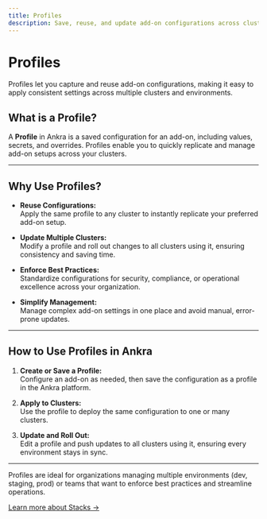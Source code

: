 ```yaml
---
title: Profiles
description: Save, reuse, and update add-on configurations across clusters with Profiles in Ankra.
---
```


# Profiles

<Note>
Profiles let you capture and reuse add-on configurations, making it easy to apply consistent settings across multiple clusters and environments.
</Note>

## What is a Profile?

A **Profile** in Ankra is a saved configuration for an add-on, including values, secrets, and overrides. Profiles enable you to quickly replicate and manage add-on setups across your clusters.

---

## Why Use Profiles?

- **Reuse Configurations:**  
  Apply the same profile to any cluster to instantly replicate your preferred add-on setup.

- **Update Multiple Clusters:**  
  Modify a profile and roll out changes to all clusters using it, ensuring consistency and saving time.

- **Enforce Best Practices:**  
  Standardize configurations for security, compliance, or operational excellence across your organization.

- **Simplify Management:**  
  Manage complex add-on settings in one place and avoid manual, error-prone updates.

---

## How to Use Profiles in Ankra

1. **Create or Save a Profile:**  
   Configure an add-on as needed, then save the configuration as a profile in the Ankra platform.

2. **Apply to Clusters:**  
   Use the profile to deploy the same configuration to one or many clusters.

3. **Update and Roll Out:**  
   Edit a profile and push updates to all clusters using it, ensuring every environment stays in sync.

---

Profiles are ideal for organizations managing multiple environments (dev, staging, prod) or teams that want to enforce best practices and streamline operations.

[Learn more about Stacks →](../essentials/stacks)
